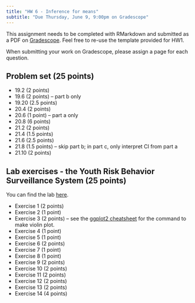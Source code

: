 ```yaml
---
title: "HW 6 - Inference for means"
subtitle: "Due Thursday, June 9, 9:00pm on Gradescope"
---
```


This assignment needs to be completed with RMarkdown and submitted as a PDF on [Gradescope](https://www.gradescope.com/courses/394638). Feel free to re-use the template provided for HW1.

When submitting your work on Gradescope, please assign a page for each question.

## Problem set (25 points)

-   19.2 (2 points)
-   19.6 (2 points) -- part b only
-   19.20 (2.5 points)
-   20.4 (2 points)
-   20.6 (1 point) -- part a only
-   20.8 (6 points)
-   21.2 (2 points)
-   21.4 (1.5 points)
-   21.6 (2.5 points)
-   21.8 (1.5 points) -- skip part b; in part c, only interpret CI from part a
-   21.10 (2 points)

## Lab exercises - the Youth Risk Behavior Surveillance System (25 points)

You can find the lab [here](http://openintrostat.github.io/oilabs-tidy/07_inf_for_numerical_data/inf_for_numerical_data.html).

-   Exercise 1 (2 points)
-   Exercise 2 (1 point)
-   Exercise 3 (2 points) -- see the [ggplot2 cheatsheet](https://rmorsomme.github.io/website/course-links.html) for the command to make violin plot.
-   Exercise 4 (1 point)
-   Exercise 5 (1 point)
-   Exercise 6 (2 points)
-   Exercise 7 (1 point)
-   Exercise 8 (1 point)
-   Exercise 9 (2 points)
-   Exercise 10 (2 points)
-   Exercise 11 (2 points)
-   Exercise 12 (2 points)
-   Exercise 13 (2 points)
-   Exercise 14 (4 points)
